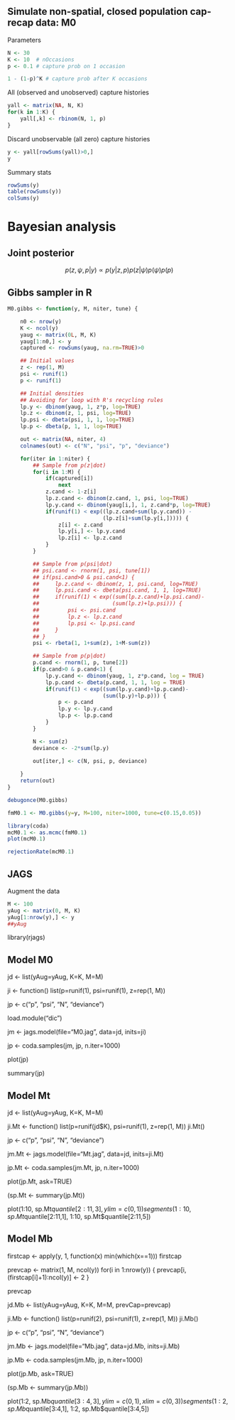 
## Simulate non-spatial, closed population cap-recap data: M0


Parameters

```r
N <- 30
K <- 10  # nOccasions
p <- 0.1 # capture prob on 1 occasion

1 - (1-p)^K # capture prob after K occasions
```


All (observed and unobserved) capture histories

```r
yall <- matrix(NA, N, K)
for(k in 1:K) {
    yall[,k] <- rbinom(N, 1, p)
}
```


Discard unobservable (all zero) capture histories

```r
y <- yall[rowSums(yall)>0,]
y
```



Summary stats

```r
rowSums(y)
table(rowSums(y))
colSums(y)
```



# Bayesian analysis

## Joint posterior

$$
p(z,\psi,p|y) \propto p(y|z,p)p(z|\psi)p(\psi)p(p)
$$



## Gibbs sampler in R

```r

M0.gibbs <- function(y, M, niter, tune) {

    n0 <- nrow(y)
    K <- ncol(y)
    yaug <- matrix(0L, M, K)
    yaug[1:n0,] <- y
    captured <- rowSums(yaug, na.rm=TRUE)>0

    ## Initial values
    z <- rep(1, M)
    psi <- runif(1)
    p <- runif(1)

    ## Initial densities
    ## Avoiding for loop with R's recycling rules
    lp.y <- dbinom(yaug, 1, z*p, log=TRUE)
    lp.z <- dbinom(z, 1, psi, log=TRUE)
    lp.psi <- dbeta(psi, 1, 1, log=TRUE)
    lp.p <- dbeta(p, 1, 1, log=TRUE)

    out <- matrix(NA, niter, 4)
    colnames(out) <- c("N", "psi", "p", "deviance")

    for(iter in 1:niter) {
        ## Sample from p(z|dot)
        for(i in 1:M) {
            if(captured[i])
                next
            z.cand <- 1-z[i]
            lp.z.cand <- dbinom(z.cand, 1, psi, log=TRUE)
            lp.y.cand <- dbinom(yaug[i,], 1, z.cand*p, log=TRUE)
            if(runif(1) < exp((lp.z.cand+sum(lp.y.cand)) -
                              (lp.z[i]+sum(lp.y[i,])))) {
                z[i] <- z.cand
                lp.y[i,] <- lp.y.cand
                lp.z[i] <- lp.z.cand
            }
        }

        ## Sample from p(psi|dot)
        ## psi.cand <- rnorm(1, psi, tune[1])
        ## if(psi.cand>0 & psi.cand<1) {
        ##     lp.z.cand <- dbinom(z, 1, psi.cand, log=TRUE)
        ##     lp.psi.cand <- dbeta(psi.cand, 1, 1, log=TRUE)
        ##     if(runif(1) < exp((sum(lp.z.cand)+lp.psi.cand)-
        ##                       (sum(lp.z)+lp.psi))) {
        ##         psi <- psi.cand
        ##         lp.z <- lp.z.cand
        ##         lp.psi <- lp.psi.cand
        ##     }
        ## }
        psi <- rbeta(1, 1+sum(z), 1+M-sum(z))

        ## Sample from p(p|dot)
        p.cand <- rnorm(1, p, tune[2])
        if(p.cand>0 & p.cand<1) {
            lp.y.cand <- dbinom(yaug, 1, z*p.cand, log = TRUE)
            lp.p.cand <- dbeta(p.cand, 1, 1, log = TRUE)
            if(runif(1) < exp((sum(lp.y.cand)+lp.p.cand)-
                              (sum(lp.y)+lp.p))) {
                p <- p.cand
                lp.y <- lp.y.cand
                lp.p <- lp.p.cand
            }
        }

        N <- sum(z)
        deviance <- -2*sum(lp.y)

        out[iter,] <- c(N, psi, p, deviance)
    
    }
    return(out)
}

```



```r

debugonce(M0.gibbs)

fmM0.1 <- M0.gibbs(y=y, M=100, niter=1000, tune=c(0.15,0.05))

library(coda)
mcM0.1 <- as.mcmc(fmM0.1)
plot(mcM0.1)

rejectionRate(mcM0.1)


```









## JAGS


Augment the data

```r
M <- 100
yAug <- matrix(0, M, K)
yAug[1:nrow(y),] <- y
##yAug
```

library(rjags)

## Model M0
jd <- list(yAug=yAug, K=K, M=M)

ji <- function() list(p=runif(1), psi=runif(1),
                      z=rep(1, M))

jp <- c("p", "psi", "N", "deviance")

load.module("dic")

jm <- jags.model(file="M0.jag", data=jd, inits=ji)

jp <- coda.samples(jm, jp, n.iter=1000)


plot(jp)

summary(jp)






## Model Mt
jd <- list(yAug=yAug, K=K, M=M)

ji.Mt <- function() list(p=runif(jd$K), psi=runif(1),
                      z=rep(1, M))
ji.Mt()

jp <- c("p", "psi", "N", "deviance")


jm.Mt <- jags.model(file="Mt.jag", data=jd, inits=ji.Mt)

jp.Mt <- coda.samples(jm.Mt, jp, n.iter=1000)


plot(jp.Mt, ask=TRUE)

(sp.Mt <- summary(jp.Mt))

plot(1:10, sp.Mt$quantile[2:11,3], ylim=c(0,1))
segments(1:10, sp.Mt$quantile[2:11,1], 1:10, sp.Mt$quantile[2:11,5])









## Model Mb

firstcap <- apply(y, 1, function(x) min(which(x==1)))
firstcap

prevcap <- matrix(1, M, ncol(y))
for(i in 1:nrow(y)) {
    prevcap[i, (firstcap[i]+1):ncol(y)] <- 2
}

prevcap

jd.Mb <- list(yAug=yAug, K=K, M=M, prevCap=prevcap)

ji.Mb <- function() list(p=runif(2), psi=runif(1),
                         z=rep(1, M))
ji.Mb()

jp <- c("p", "psi", "N", "deviance")


jm.Mb <- jags.model(file="Mb.jag", data=jd.Mb, inits=ji.Mb)

jp.Mb <- coda.samples(jm.Mb, jp, n.iter=1000)


plot(jp.Mb, ask=TRUE)

(sp.Mb <- summary(jp.Mb))

plot(1:2, sp.Mb$quantile[3:4,3], ylim=c(0,1), xlim=c(0,3))
segments(1:2, sp.Mb$quantile[3:4,1], 1:2, sp.Mb$quantile[3:4,5])
